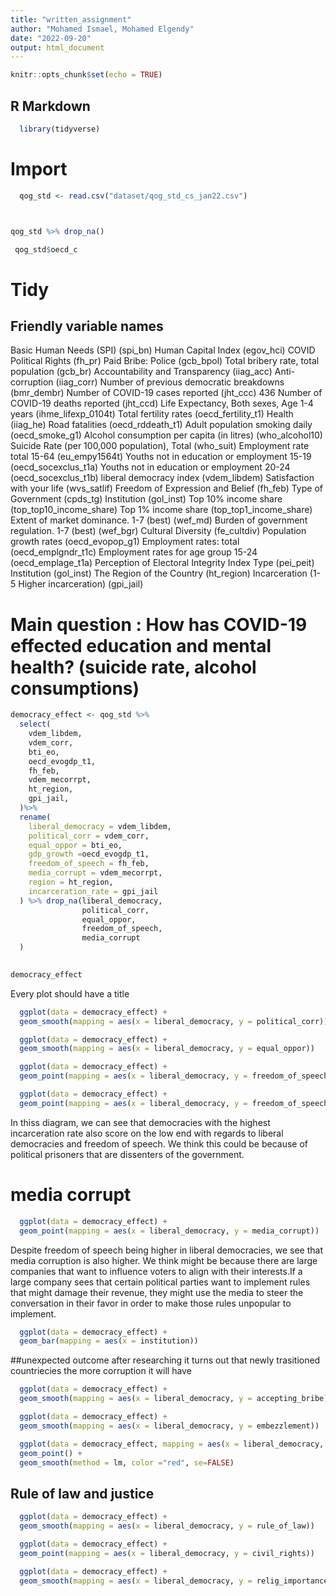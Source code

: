 ```yaml
---
title: "written_assignment"
author: "Mohamed Ismael, Mohamed Elgendy"
date: "2022-09-20"
output: html_document
---
```


```r
knitr::opts_chunk$set(echo = TRUE)
```

## R Markdown

```r
  library(tidyverse)
```
# Import
```r
  qog_std <- read.csv("dataset/qog_std_cs_jan22.csv")



qog_std %>% drop_na()
```
```r
 qog_std$oecd_c
```
# Tidy

## Friendly variable names
Basic Human Needs (SPI) (spi_bn)
Human Capital Index (egov_hci)
COVID
Political Rights (fh_pr)
Paid Bribe: Police (gcb_bpol)
Total bribery rate, total population (gcb_br)
Accountability and Transparency (iiag_acc)
Anti-corruption (iiag_corr)
Number of previous democratic breakdowns (bmr_dembr)
Number of COVID-19 cases reported (jht_ccc) 436
Number of COVID-19 deaths reported (jht_ccd)
Life Expectancy, Both sexes, Age 1-4 years (ihme_lifexp_0104t)
Total fertility rates (oecd_fertility_t1)
Health (iiag_he)
Road fatalities (oecd_rddeath_t1)
Adult population smoking daily (oecd_smoke_g1)
Alcohol consumption per capita (in litres) (who_alcohol10)
Suicide Rate (per 100,000 population), Total (who_suit)
Employment rate total 15-64 (eu_empy1564t)
Youths not in education or employment 15-19 (oecd_socexclus_t1a)
Youths not in education or employment 20-24 (oecd_socexclus_t1b)
liberal democracy index (vdem_libdem)
Satisfaction with your life (wvs_satlif)
Freedom of Expression and Belief (fh_feb)
Type of Government (cpds_tg)
Institution (gol_inst) 
Top 10% income share (top_top10_income_share)
Top 1% income share (top_top1_income_share)
 Extent of market dominance. 1-7 (best) (wef_md)
 Burden of government regulation. 1-7 (best) (wef_bgr)
Cultural Diversity (fe_cultdiv)
Population growth rates (oecd_evopop_g1)
Employment rates: total (oecd_emplgndr_t1c)
Employment rates for age group 15-24 (oecd_emplage_t1a)
Perception of Electoral Integrity Index Type (pei_peit)
Institution (gol_inst)
The Region of the Country (ht_region)
Incarceration (1-5 Higher incarceration) (gpi_jail)


# Main question : How has COVID-19 effected education and mental health? (suicide rate, alcohol consumptions)


```r
democracy_effect <- qog_std %>%
  select(
    vdem_libdem,
    vdem_corr,
    bti_eo,
    oecd_evogdp_t1,
    fh_feb,
    vdem_mecorrpt,
    ht_region,
    gpi_jail,
  )%>%
  rename(
    liberal_democracy = vdem_libdem,
    political_corr = vdem_corr,
    equal_oppor = bti_eo,
    gdp_growth =oecd_evogdp_t1,
    freedom_of_speech = fh_feb,
    media_corrupt = vdem_mecorrpt,
    region = ht_region,
    incarceration_rate = gpi_jail
  ) %>% drop_na(liberal_democracy, 
                political_corr, 
                equal_oppor, 
                freedom_of_speech, 
                media_corrupt
  )
    

democracy_effect
```
Every plot should have a title
```r
  ggplot(data = democracy_effect) +
  geom_smooth(mapping = aes(x = liberal_democracy, y = political_corr))
```






```r
  ggplot(data = democracy_effect) +
  geom_smooth(mapping = aes(x = liberal_democracy, y = equal_oppor))

```
```r
  ggplot(data = democracy_effect) +
  geom_point(mapping = aes(x = liberal_democracy, y = freedom_of_speech)) 
```
```r
  ggplot(data = democracy_effect) +
  geom_point(mapping = aes(x = liberal_democracy, y = freedom_of_speech, color = incarceration_rate)) 


```
In thiss diagram, we can see that democracies with the highest incarceration rate also score on the low end with regards to liberal democracies and freedom of speech. We think this could be because of political prisoners that are dissenters of the government.

# media corrupt

```r

  ggplot(data = democracy_effect) +
  geom_point(mapping = aes(x = liberal_democracy, y = media_corrupt))

```
Despite freedom of speech being higher in liberal democracies, we see that media corruption is also higher.
We think might be because there are large companies that want to influence voters to align with their interests.If a large company sees that certain political parties want to implement rules that might damage their revenue, they might
use the media to steer the conversation in their favor in order to make those rules unpopular to implement.

```r

  ggplot(data = democracy_effect) +
  geom_bar(mapping = aes(x = institution))
```


##unexpected outcome after researching it turns out that newly trasitioned countriecies the more corruption it will have

```r
  ggplot(data = democracy_effect) +
  geom_smooth(mapping = aes(x = liberal_democracy, y = accepting_bribe))


```
```r
  ggplot(data = democracy_effect) +
  geom_smooth(mapping = aes(x = liberal_democracy, y = embezzlement))

```
```r
  ggplot(data = democracy_effect, mapping = aes(x = liberal_democracy, y = freedom_of_speech)) +
  geom_point() +
  geom_smooth(method = lm, color ="red", se=FALSE)


```
## Rule of law and justice
```r
  ggplot(data = democracy_effect) +
  geom_smooth(mapping = aes(x = liberal_democracy, y = rule_of_law))

```
```r
  ggplot(data = democracy_effect) +
  geom_point(mapping = aes(x = liberal_democracy, y = civil_rights))
```


```r
  ggplot(data = democracy_effect) +
  geom_smooth(mapping = aes(x = liberal_democracy, y = relig_importance))
```


